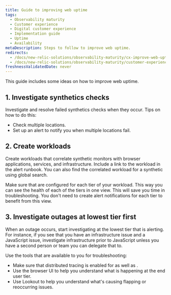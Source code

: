 ```yaml
---
title: Guide to improving web uptime
tags:
  - Observability maturity
  - Customer experience
  - Digital customer experience
  - Implementation guide
  - Uptime
  - Availability
metaDescription: Steps to follow to improve web uptime.
redirects:
  - /docs/new-relic-solutions/observability-maturity/cx-improve-web-uptime
  - /docs/new-relic-solutions/observability-maturity/customer-experience/cx-improve-web-uptime
freshnessValidatedDate: never
---
```


This guide includes some ideas on how to improve web uptime.

## 1. Investigate synthetics checks

Investigate and resolve failed synthetics checks when they occur. Tips on how to do this:

* Check multiple locations.
* Set up an alert to notify you when multiple locations fail.

## 2. Create workloads

Create workloads that correlate synthetic monitors with browser applications, services, and infrastructure.  Include a link to the workload in the alert runbook. You can also find the correlated workload for a synthetic using global search.

Make sure that <InlinePopover type="alerts"/> are configured for each tier of your workload. This way you can see the health of each of the tiers in one view. This will save you time in troubleshooting. You don't need to create alert notifications for each tier to benefit from this view.

## 3. Investigate outages at lowest tier first

When an outage occurs, start investigating at the lowest tier that is alerting. For instance, if you see that you have an infrastructure issue and a JavaScript issue, investigate infrastructure prior to JavaScript unless you have a second person or team you can delegate that to.

Use the tools that are available to you for troubleshooting:

* Make sure that distributed tracing is enabled for <InlinePopover type="browser"/> as well as <InlinePopover type="apm"/>.
* Use the browser UI to help you understand what is happening at the end user tier.
* Use Lookout to help you understand what's causing flapping or reoccurring issues.
